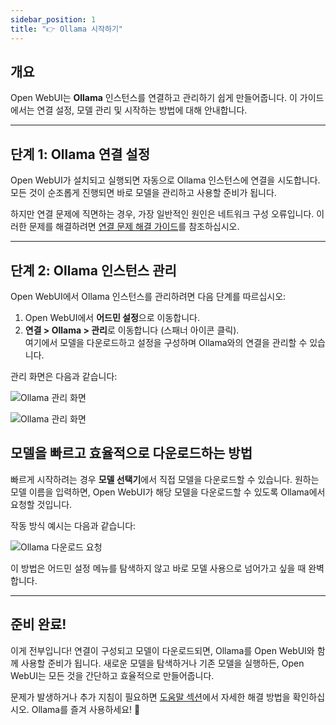 ```yaml
---
sidebar_position: 1
title: "👉 Ollama 시작하기"
---
```


## 개요

Open WebUI는 **Ollama** 인스턴스를 연결하고 관리하기 쉽게 만들어줍니다. 이 가이드에서는 연결 설정, 모델 관리 및 시작하는 방법에 대해 안내합니다.

---

## 단계 1: Ollama 연결 설정

Open WebUI가 설치되고 실행되면 자동으로 Ollama 인스턴스에 연결을 시도합니다. 모든 것이 순조롭게 진행되면 바로 모델을 관리하고 사용할 준비가 됩니다.

하지만 연결 문제에 직면하는 경우, 가장 일반적인 원인은 네트워크 구성 오류입니다. 이러한 문제를 해결하려면 [연결 문제 해결 가이드](/troubleshooting/connection-error)를 참조하십시오.

---

## 단계 2: Ollama 인스턴스 관리

Open WebUI에서 Ollama 인스턴스를 관리하려면 다음 단계를 따르십시오:

1. Open WebUI에서 **어드민 설정**으로 이동합니다.
2. **연결 > Ollama > 관리**로 이동합니다 (스패너 아이콘 클릭).  
   여기에서 모델을 다운로드하고 설정을 구성하며 Ollama와의 연결을 관리할 수 있습니다.

관리 화면은 다음과 같습니다:

![Ollama 관리 화면](/images/getting-started/quick-start/manage-ollama.png)

![Ollama 관리 화면](/images/getting-started/quick-start/manage-modal-ollama.png)


## 모델을 빠르고 효율적으로 다운로드하는 방법

빠르게 시작하려는 경우 **모델 선택기**에서 직접 모델을 다운로드할 수 있습니다. 원하는 모델 이름을 입력하면, Open WebUI가 해당 모델을 다운로드할 수 있도록 Ollama에서 요청할 것입니다.

작동 방식 예시는 다음과 같습니다:

![Ollama 다운로드 요청](/images/getting-started/quick-start/selector-ollama.png)

이 방법은 어드민 설정 메뉴를 탐색하지 않고 바로 모델 사용으로 넘어가고 싶을 때 완벽합니다.

---

## 준비 완료!

이게 전부입니다! 연결이 구성되고 모델이 다운로드되면, Ollama를 Open WebUI와 함께 사용할 준비가 됩니다. 새로운 모델을 탐색하거나 기존 모델을 실행하든, Open WebUI는 모든 것을 간단하고 효율적으로 만들어줍니다.

문제가 발생하거나 추가 지침이 필요하면 [도움말 섹션](/troubleshooting)에서 자세한 해결 방법을 확인하십시오. Ollama를 즐겨 사용하세요! 🎉
